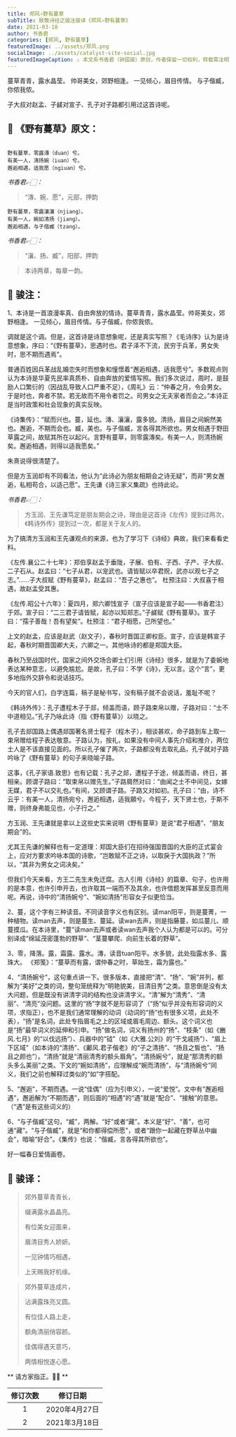 ```yaml
---
title: 郑风∘野有蔓草
subTitle: 致敬诗经之骏注骏译《郑风∘野有蔓草》 
date: 2021-03-18 
author: 书香君
categories: [郑风, 野有蔓草]
featuredImage: ../assets/郑风.png
socialImage: ../assets/catalyst-site-social.jpg
featuredImageCaption: ⚠️️ 本文系书香君（钟国骏）原创，作者保留一切权利，转载需注明出处。
---
```


蔓草青青，露水晶莹。
帅哥美女，郊野相逢。
一见倾心，眉目传情。
与子偕臧，你侬我侬。

子大叔对赵孟、子鹾对宣子、孔子对子路都引用过这首诗呢。

## 🌼 《野有蔓草》原文：
```

野有蔓草，零露漙（duan）兮。
有美一人，清扬婉（iuan）兮。
邂逅相遇，适我愿（ngiuan）兮。

```
*书香君👉🏻：* 

> “漙、婉、愿”，元部，押韵

```
野有蔓草，零露瀼瀼（njiang）。
有美一人，婉如清扬（jiang）。
邂逅相遇，与子偕臧（tzang）。

```
*书香君👉🏻：* 

> “瀼、扬、臧”，阳部，押韵

> 本诗两章，每章一韵。

## 🍁️ 骏注：

1、本诗是一首浪漫率真、自由奔放的情诗。蔓草青青，露水晶莹。帅哥美女，郊野相逢。
一见倾心，眉目传情。与子偕臧，你侬我侬。

调就是这个调。但是，这首诗是诗意想象呢，还是真实写照？《毛诗序》认为是诗意想象，序曰：“《野有蔓草》，思遇时也。君子泽不下流，民穷于兵革，男女失时，思不期而遇焉”。

普通百姓因兵革战乱婚恋失时而想象和憧憬着“邂逅相遇，适我愿兮”。多数观点则认为本诗是华夏先民率真质朴、自由奔放的爱情写照。我们多次说过，周时，是鼓励人口繁衍的（因战乱导致人口严重不足），《周礼》云：“仲春之月，令会男女。于是时也，奔者不禁。若无故而不用令者罚之。司男女之无夫家者而会之。”本诗正是当时政策和社会现象的真实反映。

《诗集传》：“赋而兴也。蔓，延也。漙、瀼瀼，露多貌。清扬，眉目之间婉然美也。邂逅，不期而会也。臧，美也。与子偕臧，言各得其所欲也。男女相遇于野田草露之间，故赋其所在以起兴。言野有蔓草，则零露漙矣。有美一人，则清扬婉矣。邂逅相遇，则得以适我愿矣。”

朱熹说得很清楚了。

但是方玉润却有不同看法，他认为“此诗必为朋友相期会之诗无疑”，而非“男女邂逅，私相苟合，以适己愿”。王先谦《诗三家义集疏》也持此论。

*书香君👉🏻：* 

> 方玉润、王先谦笃定是朋友期会之诗，理由是这首诗《左传》提到过两次，《韩诗外传》提到过一次，都是关于友人的。

为了搞清方玉润和王先谦观点的来源，也为了学习下《诗经》典故，我们来看看史料。

《左传.襄公二十七年》：郑伯享赵孟于垂陇，子展、伯有、子西、子产、子大叔、二子石从。赵孟曰：“七子从君，以宠武也。请皆赋以卒君贶，武亦以观七子之志。”……子大叔赋《野有蔓草》，赵孟曰：“吾子之惠也”。
杜预注曰：大叔喜于相遇，故赵孟受其惠。

《左传.昭公十六年》：夏四月，郑六卿饯宣子（宣子应该是宣子起——书香君注）于郊。宣子曰：“二三君子请皆赋，起亦以知郑志。”子鹾赋《野有蔓草》。宣子曰：“孺子善哉！吾有望矣”。杜预注：“君子相愿，己所望也。”

上文的赵孟，应该是赵武（赵文子），春秋时晋国正卿权臣。宣子，应该是韩宣子起，春秋时期晋国卿大夫，六卿之一。其他咏诗的都是郑国大臣。

春秋乃至战国时代，国家之间外交场合卿士们引用《诗经》很多，就是为了委婉地表达某种意志，以避免尴尬。是故，孔子曰：不学《诗》，无以言。这个“言”，更多地指外交辞令和说话技巧。

今天的官人们，白字连篇，稿子是秘书写，没有稿子就不会说话，羞耻不呢？

《韩诗外传》：孔子遭程木子于郯，倾盖而语，顾子路束帛以赠，子路对曰：“士不中道相见。”孔子乃咏此诗（指《野有蔓草》）以晓之。

孔子去郯国路上偶遇郯国著名贤士程子（程木子），相谈甚欢，命子路到车上取一束帛赠给程子表达敬意。子路认为，按礼，如果没有中间人事先介绍和推介，两位士人是不该直接见面的。所以孔子催了两次，子路都没有去取礼品，孔子就对子路吟咏了《野有蔓草》的句子来晓喻子路。

这事，《孔子家语.致思》也有记载：孔子之郯，遭程子于途，倾盖而语，终日，甚相亲。顾谓子路曰：“取束帛以赠先生。”子路屑然对曰：“由闻之士不中间见，女嫁无媒，君子不以交礼也。”有间，又顾谓子路。子路又对如初。孔子曰：“由，诗不云乎：有美一人，清扬宛兮，邂逅相遇，适我願兮。今程子，天下贤士也，于斯不赠，则终身弗能见也，小子行之。”

方玉润、王先谦就是拿以上这些史实来说明《野有蔓草》是说“君子相遇”、“朋友期会”的。

尤其王先谦的解释也有一定道理：郑国大臣们在招待强国晋国的大臣的正式宴会上，应对方要求吟咏本国的诗歌，“岂敢赋不正之诗，以取戾于大国执政？”所以，“其非为男女之词决矣。”

但我们今天来看，方王二先生未免迂腐。古人引用《诗经》的篇章、句子，也许用的是本意，也许引申开去，也许取其一端而不及其余，也许借题发挥甚至反意而用呢。再说，诗中的“清扬婉兮”、“婉如清扬”形容女子似更恰当。

2、蔓，这个字有三种读音。不同读音字义也有区别。读man阳平，则是蔓菁，一种植物。读man去声，则是蔓生、蔓延。读wan去声，则是指藤蔓，如瓜蔓儿、顺蔓摸瓜。在本诗里，“蔓”读man去声或者读wan去声我个人认为都是可以的。可分别译成“绵延茂密蓬勃的野草”、“茎蔓攀爬、向前生长着的野草”。

3、零，降落。露，霜露、露水。漙，读音tuan阳平。水多貌，此处指露水多、露珠大。
《郑笺》：“蔓草而有露，谓仲春之时，草始生，霜为露也。”

4、“清扬婉兮”，这句重点讲一下。很多版本，直接把“清”、“扬”、“婉”并列，都解为“美好”之类的词，整句笼统释为“明艳貌美，目清目秀”之类。意思倒是没有太大问题，但是既没有讲清字词的结构也没讲清字义。“清”解为“清秀”、“清丽”、“清亮”没问题。这里的“扬”字就不是形容词了（“扬”似乎并没有形容词的义项，求指正），也不是我们通常理解的动词（动词的“扬”也有很多义项，此处不表），“扬”是名词，此处专指眉毛之上的区域或眉毛周边、额头。这个词义也是“扬”最早词义的延伸和引申。“扬”做名词，词义有扬州的“扬”、“枝条”（如《豳风.七月》的“以伐远扬”）、兵器中的“钺”（如《大雅.公刘》的“干戈戚扬”）、“眉上下区域”（如本诗的“清扬”、《鄘风.君子偕老》的“子之清扬”、“扬且之皙也”、“扬且之颜也”）。“清扬”就是“清丽清秀的额头眉角”。“清扬婉兮”，就是“那清秀的额头多么美丽”之类。下文的“婉如清扬”，应理解成“婉而清扬”，与“清扬婉兮”同义，我们之前也解释过类似的“如”字搭配。

5、“邂逅”，不期而遇。一说“佳偶”（应为引申义），一说“爱悦”。文中有“邂逅相遇”，邂逅解为“不期而遇”，则后面的“相遇”的“遇”就是“配合”、“接触”的意思。（“遇”是有这些词义的）

6、“与子偕臧”这句，“臧”，两解。“好”或者“藏”。本义是“好”、“善”，也可通“藏”。“与子偕臧”，就是“和你都得偿所愿”，或者“跟你一起藏在野草丛中幽会”，暗喻“好合”。《集传》也说：“偕臧，言各得其所欲也”。

好一幅春日爱情画卷。

## 🍁️ 骏译：

> 郊外蔓草青青长，
> 
> 缀满露水晶晶亮。
> 
> 有位美女迎面来，
> 
> 眉清目秀人娇妍。
> 
> 一见钟情巧相遇，
> 
> 上天赐我好机缘。

> 郊外蔓草连成片，
> 
> 沾满露珠亮又圆。
> 
> 有位佳人路上走，
> 
> 额角清丽俏容颜。
> 
> 佳偶得遇天意巧，
> 
> 两情相悦遂心愿。

** 请方家指正。🙏🏻 **

| 修订次数      | 修订日期 | 
|   :----: |    :----:   | 
| 1    | 2020年4月27日       | 
| 2    | 2021年3月18日       | 
